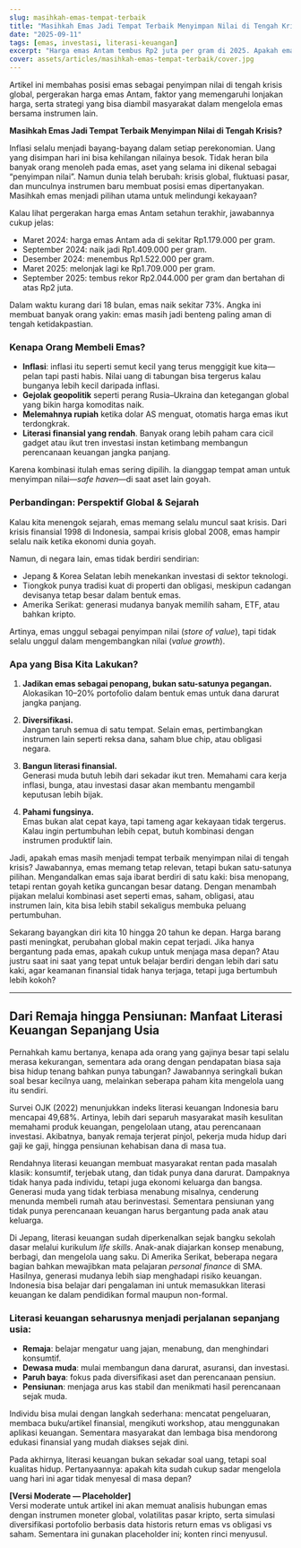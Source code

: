 ```yaml
---
slug: masihkah-emas-tempat-terbaik
title: "Masihkah Emas Jadi Tempat Terbaik Menyimpan Nilai di Tengah Krisis?"
date: "2025-09-11"
tags: [emas, investasi, literasi-keuangan]
excerpt: "Harga emas Antam tembus Rp2 juta per gram di 2025. Apakah emas masih jadi tempat terbaik menyimpan nilai di tengah inflasi dan krisis?"
cover: assets/articles/masihkah-emas-tempat-terbaik/cover.jpg
---
```


<!-- umum:start -->

Artikel ini membahas posisi emas sebagai penyimpan nilai di tengah krisis global, pergerakan harga emas Antam, faktor yang memengaruhi lonjakan harga, serta strategi yang bisa diambil masyarakat dalam mengelola emas bersama instrumen lain.

<!-- umum:end -->

<!-- friendly:start -->

**Masihkah Emas Jadi Tempat Terbaik Menyimpan Nilai di Tengah Krisis?**

Inflasi selalu menjadi bayang-bayang dalam setiap perekonomian. Uang yang disimpan hari ini bisa kehilangan nilainya besok. Tidak heran bila banyak orang menoleh pada emas, aset yang selama ini dikenal sebagai “penyimpan nilai”. Namun dunia telah berubah: krisis global, fluktuasi pasar, dan munculnya instrumen baru membuat posisi emas dipertanyakan. Masihkah emas menjadi pilihan utama untuk melindungi kekayaan?

Kalau lihat pergerakan harga emas Antam setahun terakhir, jawabannya cukup jelas:

- Maret 2024: harga emas Antam ada di sekitar Rp1.179.000 per gram.
- September 2024: naik jadi Rp1.409.000 per gram.
- Desember 2024: menembus Rp1.522.000 per gram.
- Maret 2025: melonjak lagi ke Rp1.709.000 per gram.
- September 2025: tembus rekor Rp2.044.000 per gram dan bertahan di atas Rp2 juta.

Dalam waktu kurang dari 18 bulan, emas naik sekitar 73%. Angka ini membuat banyak orang yakin: emas masih jadi benteng paling aman di tengah ketidakpastian.

### Kenapa Orang Membeli Emas?

- **Inflasi**: inflasi itu seperti semut kecil yang terus menggigit kue kita—pelan tapi pasti habis. Nilai uang di tabungan bisa tergerus kalau bunganya lebih kecil daripada inflasi.
- **Gejolak geopolitik** seperti perang Rusia–Ukraina dan ketegangan global yang bikin harga komoditas naik.
- **Melemahnya rupiah** ketika dolar AS menguat, otomatis harga emas ikut terdongkrak.
- **Literasi finansial yang rendah**. Banyak orang lebih paham cara cicil gadget atau ikut tren investasi instan ketimbang membangun perencanaan keuangan jangka panjang.

Karena kombinasi itulah emas sering dipilih. Ia dianggap tempat aman untuk menyimpan nilai—_safe haven_—di saat aset lain goyah.

### Perbandingan: Perspektif Global & Sejarah

Kalau kita menengok sejarah, emas memang selalu muncul saat krisis. Dari krisis finansial 1998 di Indonesia, sampai krisis global 2008, emas hampir selalu naik ketika ekonomi dunia goyah.

Namun, di negara lain, emas tidak berdiri sendirian:

- Jepang & Korea Selatan lebih menekankan investasi di sektor teknologi.
- Tiongkok punya tradisi kuat di properti dan obligasi, meskipun cadangan devisanya tetap besar dalam bentuk emas.
- Amerika Serikat: generasi mudanya banyak memilih saham, ETF, atau bahkan kripto.

Artinya, emas unggul sebagai penyimpan nilai (_store of value_), tapi tidak selalu unggul dalam mengembangkan nilai (_value growth_).

### Apa yang Bisa Kita Lakukan?

1. **Jadikan emas sebagai penopang, bukan satu-satunya pegangan.**  
   Alokasikan 10–20% portofolio dalam bentuk emas untuk dana darurat jangka panjang.

2. **Diversifikasi.**  
   Jangan taruh semua di satu tempat. Selain emas, pertimbangkan instrumen lain seperti reksa dana, saham blue chip, atau obligasi negara.

3. **Bangun literasi finansial.**  
   Generasi muda butuh lebih dari sekadar ikut tren. Memahami cara kerja inflasi, bunga, atau investasi dasar akan membantu mengambil keputusan lebih bijak.

4. **Pahami fungsinya.**  
   Emas bukan alat cepat kaya, tapi tameng agar kekayaan tidak tergerus. Kalau ingin pertumbuhan lebih cepat, butuh kombinasi dengan instrumen produktif lain.

Jadi, apakah emas masih menjadi tempat terbaik menyimpan nilai di tengah krisis? Jawabannya, emas memang tetap relevan, tetapi bukan satu-satunya pilihan. Mengandalkan emas saja ibarat berdiri di satu kaki: bisa menopang, tetapi rentan goyah ketika guncangan besar datang. Dengan menambah pijakan melalui kombinasi aset seperti emas, saham, obligasi, atau instrumen lain, kita bisa lebih stabil sekaligus membuka peluang pertumbuhan.

Sekarang bayangkan diri kita 10 hingga 20 tahun ke depan. Harga barang pasti meningkat, perubahan global makin cepat terjadi. Jika hanya bergantung pada emas, apakah cukup untuk menjaga masa depan? Atau justru saat ini saat yang tepat untuk belajar berdiri dengan lebih dari satu kaki, agar keamanan finansial tidak hanya terjaga, tetapi juga bertumbuh lebih kokoh?

---

## Dari Remaja hingga Pensiunan: Manfaat Literasi Keuangan Sepanjang Usia

Pernahkah kamu bertanya, kenapa ada orang yang gajinya besar tapi selalu merasa kekurangan, sementara ada orang dengan pendapatan biasa saja bisa hidup tenang bahkan punya tabungan? Jawabannya seringkali bukan soal besar kecilnya uang, melainkan seberapa paham kita mengelola uang itu sendiri.

Survei OJK (2022) menunjukkan indeks literasi keuangan Indonesia baru mencapai 49,68%. Artinya, lebih dari separuh masyarakat masih kesulitan memahami produk keuangan, pengelolaan utang, atau perencanaan investasi. Akibatnya, banyak remaja terjerat pinjol, pekerja muda hidup dari gaji ke gaji, hingga pensiunan kehabisan dana di masa tua.

Rendahnya literasi keuangan membuat masyarakat rentan pada masalah klasik: konsumtif, terjebak utang, dan tidak punya dana darurat. Dampaknya tidak hanya pada individu, tetapi juga ekonomi keluarga dan bangsa. Generasi muda yang tidak terbiasa menabung misalnya, cenderung menunda membeli rumah atau berinvestasi. Sementara pensiunan yang tidak punya perencanaan keuangan harus bergantung pada anak atau keluarga.

Di Jepang, literasi keuangan sudah diperkenalkan sejak bangku sekolah dasar melalui kurikulum _life skills_. Anak-anak diajarkan konsep menabung, berbagi, dan mengelola uang saku. Di Amerika Serikat, beberapa negara bagian bahkan mewajibkan mata pelajaran _personal finance_ di SMA. Hasilnya, generasi mudanya lebih siap menghadapi risiko keuangan. Indonesia bisa belajar dari pengalaman ini untuk memasukkan literasi keuangan ke dalam pendidikan formal maupun non-formal.

### Literasi keuangan seharusnya menjadi perjalanan sepanjang usia:

- **Remaja**: belajar mengatur uang jajan, menabung, dan menghindari konsumtif.
- **Dewasa muda**: mulai membangun dana darurat, asuransi, dan investasi.
- **Paruh baya**: fokus pada diversifikasi aset dan perencanaan pensiun.
- **Pensiunan**: menjaga arus kas stabil dan menikmati hasil perencanaan sejak muda.

Individu bisa mulai dengan langkah sederhana: mencatat pengeluaran, membaca buku/artikel finansial, mengikuti workshop, atau menggunakan aplikasi keuangan. Sementara masyarakat dan lembaga bisa mendorong edukasi finansial yang mudah diakses sejak dini.

Pada akhirnya, literasi keuangan bukan sekadar soal uang, tetapi soal kualitas hidup. Pertanyaannya: apakah kita sudah cukup sadar mengelola uang hari ini agar tidak menyesal di masa depan?

<!-- friendly:end -->

<!-- moderate:start -->

**[Versi Moderate — Placeholder]**  
Versi moderate untuk artikel ini akan memuat analisis hubungan emas dengan instrumen moneter global, volatilitas pasar kripto, serta simulasi diversifikasi portofolio berbasis data historis return emas vs obligasi vs saham. Sementara ini gunakan placeholder ini; konten rinci menyusul.

<!-- moderate:end -->
